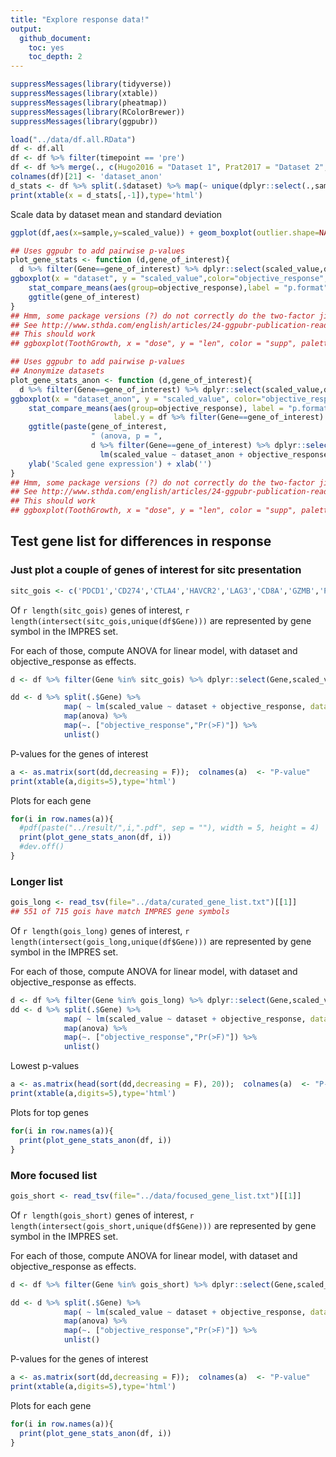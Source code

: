 ```yaml
---
title: "Explore response data!"
output: 
  github_document:
    toc: yes
    toc_depth: 2
---
```


```r
suppressMessages(library(tidyverse))
suppressMessages(library(xtable))
suppressMessages(library(pheatmap))
suppressMessages(library(RColorBrewer))
suppressMessages(library(ggpubr))
```

```r
load("../data/df.all.RData")
df <- df.all
df <- df %>% filter(timepoint == 'pre')
df <- df %>% merge(., c(Hugo2016 = "Dataset 1", Prat2017 = "Dataset 2", Riaz2017 = "Dataset 3", TCGA = "Dataset 4", VanAllen2015 = "Dataset 5"), by.x = 'dataset', by.y = 'row.names', all.x = T)
colnames(df)[21] <- 'dataset_anon'
d_stats <- df %>% split(.$dataset) %>% map(~ unique(dplyr::select(.,sample, dataset, treatment, dataset_anon))) %>% map(~ cbind(unique(dplyr::select(., dataset, treatment, dataset_anon)), samples = dim(.)[1])) %>% do.call(rbind,.) 
print(xtable(x = d_stats[,-1]),type='html')
```

Scale data by dataset mean and standard deviation

```r
ggplot(df,aes(x=sample,y=scaled_value)) + geom_boxplot(outlier.shape=NA) + theme_classic()
```

```r
## Uses ggpubr to add pairwise p-values
plot_gene_stats <- function (d,gene_of_interest){
  d %>% filter(Gene==gene_of_interest) %>% dplyr::select(scaled_value,dataset,objective_response) %>% .[complete.cases(.),] %>% 
ggboxplot(x = "dataset", y = "scaled_value",color="objective_response",add = "jitter") + 
    stat_compare_means(aes(group=objective_response),label = "p.format",method = "t.test") +
    ggtitle(gene_of_interest)
}
## Hmm, some package versions (?) do not correctly do the two-factor jitter
## See http://www.sthda.com/english/articles/24-ggpubr-publication-ready-plots/76-add-p-values-and-significance-levels-to-ggplots/
## This should work
## ggboxplot(ToothGrowth, x = "dose", y = "len", color = "supp", palette = "jco",add = "jitter")
```

```r
## Uses ggpubr to add pairwise p-values
## Anonymize datasets
plot_gene_stats_anon <- function (d,gene_of_interest){
  d %>% filter(Gene==gene_of_interest) %>% dplyr::select(scaled_value,dataset_anon,objective_response) %>% .[complete.cases(.),] %>% 
ggboxplot(x = "dataset_anon", y = "scaled_value", color="objective_response", add = "jitter") + 
    stat_compare_means(aes(group=objective_response), label = "p.format", method = "t.test", 
                       label.y = df %>% filter(Gene==gene_of_interest) %>% dplyr::select(scaled_value,dataset_anon,objective_response) %>% .[complete.cases(.),] %>% .$scaled_value %>% max()*1.5) +
    ggtitle(paste(gene_of_interest, 
                  " (anova, p = ", 
                  d %>% filter(Gene==gene_of_interest) %>% dplyr::select(scaled_value,dataset_anon,objective_response) %>% .[complete.cases(.),] %>% 
                    lm(scaled_value ~ dataset_anon + objective_response, data=.) %>% anova() %>% data.frame() %>% .[2,5] %>% round(5), ")", sep = "")) +
    ylab('Scaled gene expression') + xlab('')
}
## Hmm, some package versions (?) do not correctly do the two-factor jitter
## See http://www.sthda.com/english/articles/24-ggpubr-publication-ready-plots/76-add-p-values-and-significance-levels-to-ggplots/
## This should work
## ggboxplot(ToothGrowth, x = "dose", y = "len", color = "supp", palette = "jco",add = "jitter")
```

## Test gene list for differences in response

### Just plot a couple of genes of interest for sitc presentation

```r
sitc_gois <- c('PDCD1','CD274','CTLA4','HAVCR2','LAG3','CD8A','GZMB','PRF1')
```

Of `r length(sitc_gois)` genes of interest, `r length(intersect(sitc_gois,unique(df$Gene)))` are represented by gene symbol in the IMPRES set.

For each of those, compute ANOVA for linear model, with dataset and objective_response as effects.

```r
d <- df %>% filter(Gene %in% sitc_gois) %>% dplyr::select(Gene,scaled_value,dataset,objective_response) %>% .[complete.cases(.),] 

dd <- d %>% split(.$Gene) %>%
            map( ~ lm(scaled_value ~ dataset + objective_response, data=.)) %>%
            map(anova) %>%
            map(~. ["objective_response","Pr(>F)"]) %>%
            unlist()

```

P-values for the genes of interest
```r
a <- as.matrix(sort(dd,decreasing = F));  colnames(a)  <- "P-value"
print(xtable(a,digits=5),type='html')
```

Plots for each gene
```r
for(i in row.names(a)){
  #pdf(paste("../result/",i,".pdf", sep = ""), width = 5, height = 4)
  print(plot_gene_stats_anon(df, i))
  #dev.off()
}
```


### Longer list 

```r
gois_long <- read_tsv(file="../data/curated_gene_list.txt")[[1]]
## 551 of 715 gois have match IMPRES gene symbols
```
Of `r length(gois_long)` genes of interest, `r length(intersect(gois_long,unique(df$Gene)))` are represented by gene symbol in the IMPRES set.

For each of those, compute ANOVA for linear model, with dataset and objective_response as effects.

```r
d <- df %>% filter(Gene %in% gois_long) %>% dplyr::select(Gene,scaled_value,dataset,objective_response) %>% .[complete.cases(.),] 
dd <- d %>% split(.$Gene) %>%
            map( ~ lm(scaled_value ~ dataset + objective_response, data=.)) %>%
            map(anova) %>%
            map(~. ["objective_response","Pr(>F)"]) %>%
            unlist()

```

Lowest p-values

```r
a <- as.matrix(head(sort(dd,decreasing = F), 20));  colnames(a)  <- "P-value"
print(xtable(a,digits=5),type='html')
```

Plots for top genes

```r
for(i in row.names(a)){
  print(plot_gene_stats_anon(df, i))
}
```

### More focused list

```r
gois_short <- read_tsv(file="../data/focused_gene_list.txt")[[1]]
```

Of `r length(gois_short)` genes of interest, `r length(intersect(gois_short,unique(df$Gene)))` are represented by gene symbol in the IMPRES set.

For each of those, compute ANOVA for linear model, with dataset and objective_response as effects.

```r
d <- df %>% filter(Gene %in% gois_short) %>% dplyr::select(Gene,scaled_value,dataset,objective_response) %>% .[complete.cases(.),] 

dd <- d %>% split(.$Gene) %>%
            map( ~ lm(scaled_value ~ dataset + objective_response, data=.)) %>%
            map(anova) %>%
            map(~. ["objective_response","Pr(>F)"]) %>%
            unlist()

```

P-values for the genes of interest
```r
a <- as.matrix(sort(dd,decreasing = F));  colnames(a)  <- "P-value"
print(xtable(a,digits=5),type='html')
```

Plots for each gene
```r
for(i in row.names(a)){
  print(plot_gene_stats_anon(df, i))
}
```
